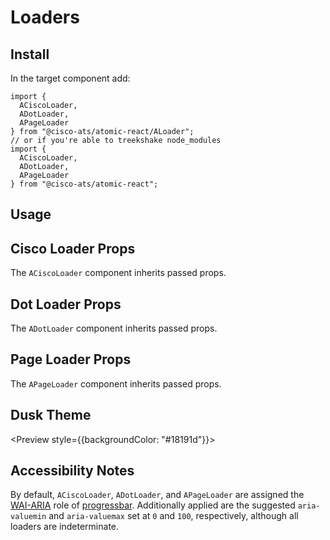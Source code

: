 

<Meta title="Components/Loaders" component={ADotLoader} />

# Loaders

## Install

In the target component add:

```
import {
  ACiscoLoader,
  ADotLoader,
  APageLoader
} from "@cisco-ats/atomic-react/ALoader";
// or if you're able to treekshake node_modules
import {
  ACiscoLoader,
  ADotLoader,
  APageLoader
} from "@cisco-ats/atomic-react";
```

## Usage

<Preview>
  <Story name="usage-1">
    <AApp>
      <ACiscoLoader />
    </AApp>
  </Story>
  <Story name="usage-2">
    <AApp>
      <ADotLoader />
    </AApp>
  </Story>
  <Story name="usage-3">
    <AApp>
      <APageLoader size="small" />
    </AApp>
  </Story>
</Preview>

## Cisco Loader Props

The `ACiscoLoader` component inherits passed props.

<Props of={ACiscoLoader} />

## Dot Loader Props

The `ADotLoader` component inherits passed props.

<Props of={ADotLoader} />

## Page Loader Props

The `APageLoader` component inherits passed props.

<Props of={APageLoader} />

## Dusk Theme

<Preview style={{backgroundColor: "#18191d"}}>
  <Story name="dusk-1">
    <AApp defaultTheme="dusk">
      <ACiscoLoader />
    </AApp>
  </Story>
  <Story name="dusk-2">
    <AApp defaultTheme="dusk">
      <ADotLoader />
    </AApp>
  </Story>
  <Story name="dusk-3">
    <AApp defaultTheme="dusk">
      <APageLoader size="small" />
    </AApp>
  </Story>
</Preview>

## Accessibility Notes

By default, `ACiscoLoader`, `ADotLoader`, and `APageLoader` are assigned the [WAI-ARIA](https://www.w3.org/WAI/standards-guidelines/aria/) role of [progressbar](https://www.w3.org/TR/wai-aria/#progressbar).
Additionally applied are the suggested `aria-valuemin` and `aria-valuemax` set at `0` and `100`, respectively, although all loaders are indeterminate.
